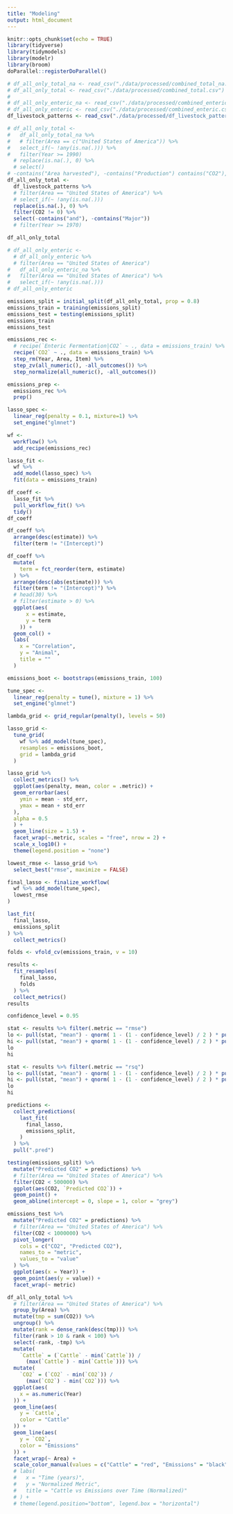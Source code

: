 ```yaml
---
title: "Modeling"
output: html_document
---
```


```r
knitr::opts_chunk$set(echo = TRUE)
library(tidyverse)
library(tidymodels)
library(modelr)
library(broom)
doParallel::registerDoParallel()
```

```r
# df_all_only_total_na <- read_csv("./data/processed/combined_total_na.csv")
# df_all_only_total <- read_csv("./data/processed/combined_total.csv")
# 
# df_all_only_enteric_na <- read_csv("./data/processed/combined_enteric.csv")
# df_all_only_enteric <- read_csv("./data/processed/combined_enteric.csv")
df_livestock_patterns <- read_csv("./data/processed/df_livestock_patterns.csv")
```

```r
# df_all_only_total <-
#   df_all_only_total_na %>%
#   # filter(Area == c("United States of America")) %>%
#   select_if(~ !any(is.na(.))) %>%
#   filter(Year >= 1990)
  # replace(is.na(.), 0) %>%
  # select()
# -contains("Area harvested"), -contains("Production") contains("CO2"), Year, Area, contains("Yield") , -contains("Stocks")
df_all_only_total <-
  df_livestock_patterns %>% 
  # filter(Area == "United States of America") %>%
  # select_if(~ !any(is.na(.)))
  replace(is.na(.), 0) %>% 
  filter(CO2 != 0) %>%
  select(-contains("and"), -contains("Major"))
  # filter(Year >= 1970)

df_all_only_total

# df_all_only_enteric <-
  # df_all_only_enteric %>%
  # filter(Area == "United States of America")
#   df_all_only_enteric_na %>%
#   filter(Area == "United States of America") %>%
#   select_if(~ !any(is.na(.)))
# df_all_only_enteric
```


```r
emissions_split = initial_split(df_all_only_total, prop = 0.8)
emissions_train = training(emissions_split)
emissions_test = testing(emissions_split)
emissions_train
emissions_test
```

```r
emissions_rec <-
  # recipe(`Enteric Fermentation|CO2` ~ ., data = emissions_train) %>%
  recipe(`CO2` ~ ., data = emissions_train) %>%
  step_rm(Year, Area, Item) %>%
  step_zv(all_numeric(), -all_outcomes()) %>%
  step_normalize(all_numeric(), -all_outcomes())

emissions_prep <-
  emissions_rec %>%
  prep()
```

```r
lasso_spec <-
  linear_reg(penalty = 0.1, mixture=1) %>%
  set_engine("glmnet")

wf <-
  workflow() %>%
  add_recipe(emissions_rec)

lasso_fit <-
  wf %>%
  add_model(lasso_spec) %>%
  fit(data = emissions_train)

df_coeff <-
  lasso_fit %>%
  pull_workflow_fit() %>%
  tidy()
df_coeff
```

```r
df_coeff %>%
  arrange(desc(estimate)) %>%
  filter(term != "(Intercept)")
```

```r
df_coeff %>% 
  mutate(
    term = fct_reorder(term, estimate)
  ) %>% 
  arrange(desc(abs(estimate))) %>% 
  filter(term != "(Intercept)") %>%
  # head(30) %>%
  # filter(estimate > 0) %>%
  ggplot(aes(
      x = estimate,
      y = term
    )) +
  geom_col() +
  labs(
    x = "Correlation",
    y = "Animal",
    title = ""
  )
```

```r
emissions_boot <- bootstraps(emissions_train, 100)

tune_spec <-
  linear_reg(penalty = tune(), mixture = 1) %>%
  set_engine("glmnet")

lambda_grid <- grid_regular(penalty(), levels = 50)
```

```r
lasso_grid <-
  tune_grid(
    wf %>% add_model(tune_spec),
    resamples = emissions_boot,
    grid = lambda_grid
  )
```

```r
lasso_grid %>%
  collect_metrics() %>%
  ggplot(aes(penalty, mean, color = .metric)) +
  geom_errorbar(aes(
    ymin = mean - std_err,
    ymax = mean + std_err
  ),
  alpha = 0.5
  ) +
  geom_line(size = 1.5) +
  facet_wrap(~.metric, scales = "free", nrow = 2) +
  scale_x_log10() +
  theme(legend.position = "none")
```

```r
lowest_rmse <- lasso_grid %>%
  select_best("rmse", maximize = FALSE)

final_lasso <- finalize_workflow(
  wf %>% add_model(tune_spec),
  lowest_rmse
)
```

```r
last_fit(
  final_lasso,
  emissions_split
) %>%
  collect_metrics()
```

```r
folds <- vfold_cv(emissions_train, v = 10)

results <-
  fit_resamples(
    final_lasso,
    folds
  ) %>%
  collect_metrics()
results
```

```r
confidence_level = 0.95

stat <- results %>% filter(.metric == "rmse")
lo <- pull(stat, "mean") - qnorm( 1 - (1 - confidence_level) / 2 ) * pull(stat, "std_err")
hi <- pull(stat, "mean") + qnorm( 1 - (1 - confidence_level) / 2 ) * pull(stat, "std_err")
lo
hi

stat <- results %>% filter(.metric == "rsq")
lo <- pull(stat, "mean") - qnorm( 1 - (1 - confidence_level) / 2 ) * pull(stat, "std_err")
hi <- pull(stat, "mean") + qnorm( 1 - (1 - confidence_level) / 2 ) * pull(stat, "std_err")
lo
hi

```

```r
predictions <-
  collect_predictions(
    last_fit(
      final_lasso,
      emissions_split,
    )
  ) %>%
  pull(".pred")

testing(emissions_split) %>%
  mutate("Predicted CO2" = predictions) %>%
  # filter(Area == "United States of America") %>%
  filter(CO2 < 500000) %>%
  ggplot(aes(CO2, `Predicted CO2`)) +
  geom_point() +
  geom_abline(intercept = 0, slope = 1, color = "grey")

emissions_test %>%
  mutate("Predicted CO2" = predictions) %>%
  # filter(Area == "United States of America") %>%
  filter(CO2 < 1000000) %>%
  pivot_longer(
    cols = c("CO2", "Predicted CO2"),
    names_to = "metric",
    values_to = "value"
  ) %>%
  ggplot(aes(x = Year)) +
  geom_point(aes(y = value)) +
  facet_wrap(~ metric)
```

```r
df_all_only_total %>% 
  # filter(Area == "United States of America") %>%
  group_by(Area) %>%
  mutate(tmp = sum(CO2)) %>%
  ungroup() %>%
  mutate(rank = dense_rank(desc(tmp))) %>%
  filter(rank > 10 & rank < 100) %>%
  select(-rank, -tmp) %>%
  mutate(
    `Cattle` = (`Cattle` - min(`Cattle`)) /
      (max(`Cattle`) - min(`Cattle`))) %>%
  mutate(
    `CO2` = (`CO2` - min(`CO2`)) /
      (max(`CO2`) - min(`CO2`))) %>%
  ggplot(aes(
    x = as.numeric(Year)
  )) +
  geom_line(aes(
    y = `Cattle`,
    color = "Cattle"
  )) +
  geom_line(aes(
    y = `CO2`,
    color = "Emissions"
  )) +
  facet_wrap(~ Area) +
  scale_color_manual(values = c("Cattle" = "red", "Emissions" = "black"))
  # labs(
  #   x = "Time (years)",
  #   y = "Normalized Metric",
  #   title = "Cattle vs Emissions over Time (Normalized)"
  # ) +
  # theme(legend.position="bottom", legend.box = "horizontal")

```




























